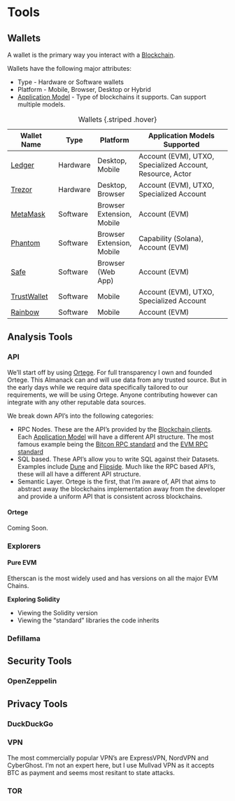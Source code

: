 # Tools 

## Wallets
A wallet is the primary way you interact with a [Blockchain](../technical/blockchains.qmd). 

Wallets have the following major attributes:

* Type - Hardware or Software wallets
* Platform - Mobile, Browser, Desktop or Hybrid
* [Application Model](../technical/blockchains.qmd#application-models) - Type of blockchains it supports. Can support multiple models. 

| Wallet Name | Type | Platform | Application Models Supported |
|-------------|------|-----------|----------------------------|
| [Ledger](https://www.ledger.com/) | Hardware | Desktop, Mobile | Account (EVM), UTXO, Specialized Account, Resource, Actor |
| [Trezor](https://trezor.io/) | Hardware | Desktop, Browser | Account (EVM), UTXO, Specialized Account |
| [MetaMask](https://metamask.io/) | Software | Browser Extension, Mobile | Account (EVM) |
| [Phantom](https://phantom.app/) | Software | Browser Extension, Mobile | Capability (Solana), Account (EVM) |
| [Safe](https://app.safe.global/welcome) | Software | Browser (Web App) | Account (EVM) |
| [TrustWallet](https://trustwallet.com/) | Software | Mobile | Account (EVM), UTXO, Specialized Account |
| [Rainbow](https://rainbow.me/en/) | Software | Mobile | Account (EVM) |

: Wallets {.striped .hover}

## Analysis Tools
### API
We'll start off by using [Ortege](https://ortege.ai). For full transparency I own and founded Ortege. This Almanack can and will use data from any trusted source. But in the early days while we require data specifically tailored to our requirements, we will be using Ortege. Anyone contributing however can integrate with any other reputable data sources. 

We break down API's into the following categories:

* RPC Nodes. These are the API's provided by the [Blockchain clients](../technical/blockchains.qmd#clients). Each [Application Model](../technical/blockchains.qmd#application-models) will have a different API structure. The most famous example being the [Bitcon RPC standard](https://developer.bitcoin.org/reference/rpc/) and the [EVM RPC standard](https://eips.ethereum.org/EIPS/eip-1474)
* SQL based. These API's allow you to write SQL against their Datasets. Examples include [Dune](https://dune.com/) and [Flipside](https://flipsidecrypto.xyz/home/). Much like the RPC based API's, these will all have a different API structure. 
* Semantic Layer. Ortege is the first, that I'm aware of, API that aims to abstract away the blockchains implementation away from the developer and provide a uniform API that is consistent across blockchains.

#### Ortege
Coming Soon. 


### Explorers
#### Pure EVM 
Etherscan is the most widely used and has versions on all the major EVM Chains. 

**Exploring Solidity**

* Viewing the Solidity version
* Viewing the "standard" libraries the code inherits

### Defillama

## Security Tools
### OpenZeppelin 

## Privacy Tools

### DuckDuckGo

### VPN

The most commercially popular VPN's are ExpressVPN, NordVPN and CyberGhost. I'm not an expert here, but I use Mullvad VPN as it accepts BTC as payment and seems most resitant to state attacks. 

### TOR